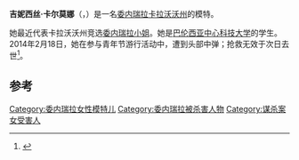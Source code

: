 '''吉妮西丝·卡尔莫娜'''（{{lang-es|Génesis Carmona}}，{{bd|1991年|9月20日|2014年|2月19日|catIdx=Carmona}}）是一名[[委内瑞拉|委内瑞拉]][[卡拉沃沃州|卡拉沃沃州]]的模特。

她最近代表卡拉沃沃州竞选[[委内瑞拉小姐|委内瑞拉小姐]]。她是[[巴伦西亚中心科技大学|巴伦西亚中心科技大学]]的学生。2014年2月18日，她在参与青年节游行活动中，遭到头部中弹；抢救无效于次日去世<ref>{{cite news|title=委内瑞拉名模示威中遭枪击身亡|url=http://news.xinhuanet.com/world/2014-02/20/c_119425234.htm|accessdate=2014-02-21|newspaper=新华网|archive-date=2014-03-05|archive-url=https://web.archive.org/web/20140305024401/http://news.xinhuanet.com/world/2014-02/20/c_119425234.htm|dead-url=no}}</ref>。

==参考==
{{reflist}}
{{委内瑞拉小作品}}
{{DEFAULTSORT: Carmona, Génesis}}
[[Category:委内瑞拉女性模特儿|Category:委内瑞拉女性模特儿]]
[[Category:委内瑞拉被杀害人物|Category:委内瑞拉被杀害人物]]
[[Category:谋杀案女受害人|Category:谋杀案女受害人]]
